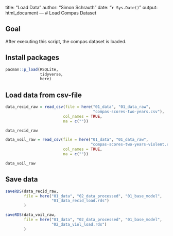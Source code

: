 title: "Load Data"
author: "Simon Schrauth"
date: "`r Sys.Date()`"
output: html_document
---
# Load Compas Dataset

## Goal

After executing this script, the compas dataset is loaded.

## Install packages

```r
pacman::p_load(RSQLite,
               tidyverse, 
               here)
```

## Load data from csv-file

```r
data_recid_raw = read_csv(file = here("01_data", "01_data_raw",
                                      "compas-scores-two-years.csv"),
                         col_names = TRUE,
                         na = c(""))

data_recid_raw
```

```r
data_voil_raw = read_csv(file = here("01_data", "01_data_raw",
                                     "compas-scores-two-years-violent.csv"),
                         col_names = TRUE,
                         na = c(""))

data_voil_raw
```


## Save data

```r
saveRDS(data_recid_raw, 
        file = here("01_data", "02_data_processed", "01_base_model",
                    "01_data_recid_load.rds")
        )

saveRDS(data_voil_raw, 
        file = here("01_data", "02_data_processed", "01_base_model",
                    "02_data_viol_load.rds")
        )
```

